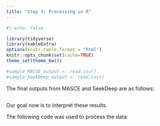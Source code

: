 ```yaml
---
title: "Step 3: Processing in R"
---
```


```r
#| echo: false

library(tidyverse)
library(kableExtra)
options(knitr.table.format = "html") 
knitr::opts_chunk$set(cache=TRUE)
theme_set(theme_bw())

#sample_MACSE_output <- read.csv()
#sample_SeekDeep_output <- read.csv()
```

The final outputs from MASCE and SeekDeep are as follows:

```r

```

Our goal now is to interpret these results.

The following code was used to process the data: